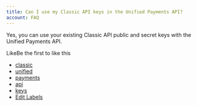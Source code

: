 ```yaml
---
title: Can I use my Classic API keys in the Unified Payments API?
account: FAQ 
---
```

Yes, you can use your existing Classic API public and secret keys with the Unified Payments API.

LikeBe the first to like this

*   [classic](/label/FAQ/classic)
*   [unified](/label/FAQ/unified)
*   [payments](/label/FAQ/payments)
*   [api](/label/FAQ/api)
*   [keys](/label/FAQ/keys)
*   [Edit Labels](# "Edit Labels (Type 'l')")




